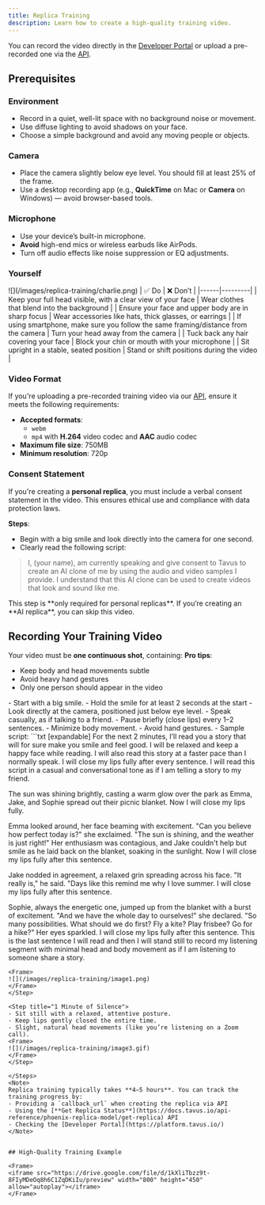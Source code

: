 ```yaml
---
title: Replica Training
description: Learn how to create a high-quality training video.
---
```


You can record the video directly in the [Developer Portal](https://platform.tavus.io/) or upload a pre-recorded one via the [API](https://docs.tavus.io/api-reference/phoenix-replica-model/create-replica).

## Prerequisites

### Environment
- Record in a quiet, well-lit space with no background noise or movement.  
- Use diffuse lighting to avoid shadows on your face.  
- Choose a simple background and avoid any moving people or objects.

### Camera
- Place the camera slightly below eye level. You should fill at least 25% of the frame.  
- Use a desktop recording app (e.g., **QuickTime** on Mac or **Camera** on Windows) — avoid browser-based tools.

### Microphone
- Use your device’s built-in microphone.  
- **Avoid** high-end mics or wireless earbuds like AirPods.  
- Turn off audio effects like noise suppression or EQ adjustments.

### Yourself
<Frame>
![](/images/replica-training/charlie.png)
</Frame>
| ✅ Do | ❌ Don’t |
|------|---------|
| Keep your full head visible, with a clear view of your face | Wear clothes that blend into the background |
| Ensure your face and upper body are in sharp focus | Wear accessories like hats, thick glasses, or earrings |
| If using smartphone, make sure you follow the same framing/distance from the camera | Turn your head away from the camera |
| Tuck back any hair covering your face | Block your chin or mouth with your microphone |
| Sit upright in a stable, seated position | Stand or shift positions during the video |

### Video Format

If you're uploading a pre-recorded training video via our [API](https://docs.tavus.io/api-reference/phoenix-replica-model/create-replica), ensure it meets the following requirements:

- **Accepted formats**:
  - `webm`
  - `mp4` with **H.264** video codec and **AAC** audio codec  
- **Maximum file size**: 750MB  
- **Minimum resolution**: 720p  

### Consent Statement

If you're creating a **personal replica**, you must include a verbal consent statement in the video. This ensures ethical use and compliance with data protection laws.

**Steps**:
- Begin with a big smile and look directly into the camera for one second.  
- Clearly read the following script:

> I, (your name), am currently speaking and give consent to Tavus to create an AI clone of me by using the audio and video samples I provide. I understand that this AI clone can be used to create videos that look and sound like me.

<Note>
This step is **only required for personal replicas**. If you’re creating an **AI replica**, you can skip this video.
</Note>

## Recording Your Training Video
Your video must be **one continuous shot**, containing:
<Tip>
**Pro tips**:
- Keep body and head movements subtle  
- Avoid heavy hand gestures  
- Only one person should appear in the video  
</Tip>
<Steps>
<Step title="1 Minute of Talking">
- Start with a big smile.
- Hold the smile for at least 2 seconds at the start  
- Look directly at the camera, positioned just below eye level.  
- Speak casually, as if talking to a friend.  
- Pause briefly (close lips) every 1–2 sentences.  
- Minimize body movement.
- Avoid hand gestures.
- Sample script:
```txt [expandable]
For the next 2 minutes, I’ll read you a story that will for sure make you smile and feel good. I will be relaxed and keep a happy face while reading. I will also read this story at a faster pace than I normally speak. I will close my lips fully after every sentence. I will read this script in a casual and conversational tone as if I am telling a story to my friend.

The sun was shining brightly, casting a warm glow over the park as Emma, Jake, and Sophie spread out their picnic blanket. Now I will close my lips fully.

Emma looked around, her face beaming with excitement. "Can you believe how perfect today is?" she exclaimed. "The sun is shining, and the weather is just right!" Her enthusiasm was contagious, and Jake couldn't help but smile as he laid back on the blanket, soaking in the sunlight. Now I will close my lips fully after this sentence.

Jake nodded in agreement, a relaxed grin spreading across his face. "It really is," he said. "Days like this remind me why I love summer. I will close my lips fully after this sentence.

Sophie, always the energetic one, jumped up from the blanket with a burst of excitement. "And we have the whole day to ourselves!" she declared. "So many possibilities. What should we do first? Fly a kite? Play frisbee? Go for a hike?" Her eyes sparkled. I will close my lips fully after this sentence. This is the last sentence I will read and then I will stand still to record my listening segment with minimal head and body movement as if I am listening to someone share a story.

```
<Frame>
![](/images/replica-training/image1.png)
</Frame>
</Step>

<Step title="1 Minute of Silence">
- Sit still with a relaxed, attentive posture.  
- Keep lips gently closed the entire time.  
- Slight, natural head movements (like you’re listening on a Zoom call).  
<Frame>
![](/images/replica-training/image3.gif)
</Frame>
</Step>

</Steps>
<Note>
Replica training typically takes **4–5 hours**. You can track the training progress by:
- Providing a `callback_url` when creating the replica via API  
- Using the [**Get Replica Status**](https://docs.tavus.io/api-reference/phoenix-replica-model/get-replica) API  
- Checking the [Developer Portal](https://platform.tavus.io/)
</Note>


## High-Quality Training Example

<Frame>
<iframe src="https://drive.google.com/file/d/1kXliTbzz9t-8FIyMDeOq8h6C1ZqDKiIu/preview" width="800" height="450" allow="autoplay"></iframe>
</Frame>
